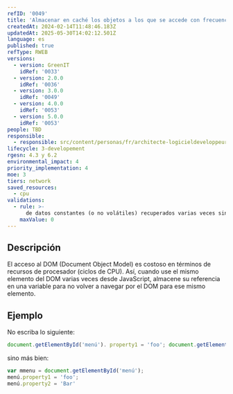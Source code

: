 ```yaml
---
refID: '0049'
title: 'Almacenar en caché los objetos a los que se accede con frecuencia en JavaScript'
createdAt: 2024-02-14T11:48:46.183Z
updatedAt: 2025-05-30T14:02:12.501Z
language: es
published: true
refType: RWEB
versions:
  - version: GreenIT
    idRef: '0033'
  - version: 2.0.0
    idRef: '0036'
  - version: 3.0.0
    idRef: '0049'
  - version: 4.0.0
    idRef: '0053'
  - version: 5.0.0
    idRef: '0053'
people: TBD
responsible:
  - responsible: src/content/personas/fr/architecte-logicieldeveloppeur.mdx
lifecycle: 3-developement
rgesn: 4.3 y 6.2
environmental_impact: 4
priority_implementation: 4
moe: 3
tiers: network
saved_resources:
  - cpu
validations:
  - rule: >-
      de datos constantes (o no volátiles) recuperados varias veces sin ser almacenados en caché
    maxValue: 0
---
```


## Descripción

El acceso al DOM (Document Object Model) es costoso en términos de recursos de procesador (ciclos de CPU). Así, cuando use el mismo elemento del DOM varias veces desde JavaScript, almacene su referencia en una variable para no volver a navegar por el DOM para ese mismo elemento.

## Ejemplo

No escriba lo siguiente:
```javascript
document.getElementById('menú'). property1 = 'foo'; document.getElementById('menú').property2 = 'bar';
```

sino más bien:
```javascript
var mmenu = document.getElementById('menú');
menú.property1 = 'foo';
menú.property2 = 'Bar'
```


